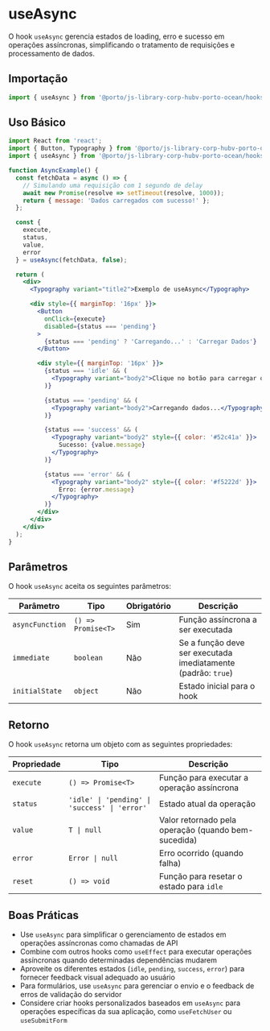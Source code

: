 

<Meta title="Hooks/UseAsync" />

# useAsync

O hook `useAsync` gerencia estados de loading, erro e sucesso em operações assíncronas, simplificando o tratamento de requisições e processamento de dados.

## Importação

```jsx
import { useAsync } from '@porto/js-library-corp-hubv-porto-ocean/hooks';
```

## Uso Básico

```jsx
import React from 'react';
import { Button, Typography } from '@porto/js-library-corp-hubv-porto-ocean';
import { useAsync } from '@porto/js-library-corp-hubv-porto-ocean/hooks';

function AsyncExample() {
  const fetchData = async () => {
    // Simulando uma requisição com 1 segundo de delay
    await new Promise(resolve => setTimeout(resolve, 1000));
    return { message: 'Dados carregados com sucesso!' };
  };

  const {
    execute,
    status,
    value,
    error
  } = useAsync(fetchData, false);

  return (
    <div>
      <Typography variant="title2">Exemplo de useAsync</Typography>

      <div style={{ marginTop: '16px' }}>
        <Button
          onClick={execute}
          disabled={status === 'pending'}
        >
          {status === 'pending' ? 'Carregando...' : 'Carregar Dados'}
        </Button>

        <div style={{ marginTop: '16px' }}>
          {status === 'idle' && (
            <Typography variant="body2">Clique no botão para carregar os dados.</Typography>
          )}

          {status === 'pending' && (
            <Typography variant="body2">Carregando dados...</Typography>
          )}

          {status === 'success' && (
            <Typography variant="body2" style={{ color: '#52c41a' }}>
              Sucesso: {value.message}
            </Typography>
          )}

          {status === 'error' && (
            <Typography variant="body2" style={{ color: '#f5222d' }}>
              Erro: {error.message}
            </Typography>
          )}
        </div>
      </div>
    </div>
  );
}
```

## Parâmetros

O hook `useAsync` aceita os seguintes parâmetros:

| Parâmetro | Tipo | Obrigatório | Descrição |
|-----------|------|-------------|-----------|
| `asyncFunction` | `() => Promise<T>` | Sim | Função assíncrona a ser executada |
| `immediate` | `boolean` | Não | Se a função deve ser executada imediatamente (padrão: `true`) |
| `initialState` | `object` | Não | Estado inicial para o hook |

## Retorno

O hook `useAsync` retorna um objeto com as seguintes propriedades:

| Propriedade | Tipo | Descrição |
|-------------|------|-----------|
| `execute` | `() => Promise<T>` | Função para executar a operação assíncrona |
| `status` | `'idle' \| 'pending' \| 'success' \| 'error'` | Estado atual da operação |
| `value` | `T \| null` | Valor retornado pela operação (quando bem-sucedida) |
| `error` | `Error \| null` | Erro ocorrido (quando falha) |
| `reset` | `() => void` | Função para resetar o estado para `idle` |



## Boas Práticas

- Use `useAsync` para simplificar o gerenciamento de estados em operações assíncronas como chamadas de API
- Combine com outros hooks como `useEffect` para executar operações assíncronas quando determinadas dependências mudarem
- Aproveite os diferentes estados (`idle`, `pending`, `success`, `error`) para fornecer feedback visual adequado ao usuário
- Para formulários, use `useAsync` para gerenciar o envio e o feedback de erros de validação do servidor
- Considere criar hooks personalizados baseados em `useAsync` para operações específicas da sua aplicação, como `useFetchUser` ou `useSubmitForm`
